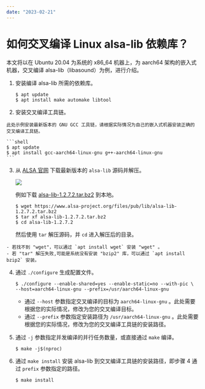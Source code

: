 ```yaml
---
date: "2023-02-21"
---
```

# 如何交叉编译 Linux alsa-lib 依赖库？

本文将以在 Ubuntu 20.04 为系统的 x86_64 机器上，为 aarch64 架构的嵌入式机器，交叉编译 alsa-lib（libasound）为例，进行介绍。

1. 安装编译 alsa-lib 所需的依赖库。

    ```shell
    $ apt update
    $ apt install make automake libtool
    ```

2. 安装交叉编译工具链。

<Note title="说明">


    此处示例安装最新版本的 GNU GCC 工具链，请根据实际情况为自己的嵌入式机器安装正确的交叉编译工具链。
    
</Note>



    ```shell
    $ apt update
    $ apt install gcc-aarch64-linux-gnu g++-aarch64-linux-gnu
    ```

3. 从 [ALSA 官网](https://www.alsa-project.org/main/index.php/Download) 下载最新版本的 `alsa-lib` 源码并解压。

    <Frame width="512" height="auto" caption=""><img src="https://doc-media.zego.im/sdk-doc/Pics/Linux/Express/alsa_website.png" /></Frame>

    例如下载 [alsa-lib-1.2.7.2.tar.bz2](https://www.alsa-project.org/files/pub/lib/alsa-lib-1.2.7.2.tar.bz2) 到本地。

    ```shell
    $ wget https://www.alsa-project.org/files/pub/lib/alsa-lib-1.2.7.2.tar.bz2
    $ tar xf alsa-lib-1.2.7.2.tar.bz2
    $ cd alsa-lib-1.2.7.2
    ```

    然后使用 `tar` 解压源码，并 `cd` 进入解压后的目录。

<Note title="说明">


    - 若找不到 "wget"，可以通过 `apt install wget` 安装 "wget" 。
    - 若 "tar" 解压失败,可能是系统没有安装 "bzip2" 库，可以通过 `apt install bzip2` 安装。
    
</Note>



4. 通过 `./configure` 生成配置文件。

    ```shell
    $ ./configure --enable-shared=yes --enable-static=no --with-pic \
    --host=aarch64-linux-gnu --prefix=/usr/aarch64-linux-gnu
    ```

    - 通过 `--host` 参数指定交叉编译的目标为 `aarch64-linux-gnu` 。此处需要根据您的实际情况，修改为您的交叉编译目标。
    - 通过 `--prefix` 参数指定安装路径为 `/usr/aarch64-linux-gnu` 。此处需要根据您的实际情况，修改为您的交叉编译工具链的安装路径。

5. 通过 `-j` 参数指定并发编译的并行任务数量，或直接通过 `make` 编译。

    ```shell
    $ make -j$(nproc)
    ```

6. 通过 `make install` 安装 alsa-lib 到交叉编译工具链的安装路径，即步骤 4 通过 `prefix` 参数指定的路径。

    ```shell
    $ make install
    ```
